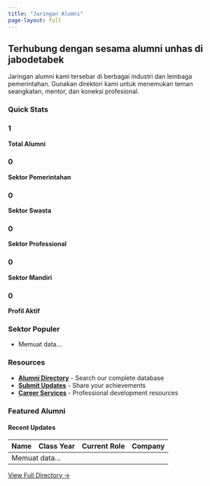 ```yaml
---
title: "Jaringan Alumni"
page-layout: full
---
```


## Terhubung dengan sesama alumni unhas di jabodetabek

Jaringan alumni kami tersebar di berbagai industri dan lembaga pemerintahan. Gunakan direktori kami untuk menemukan teman seangkatan, mentor, dan koneksi profesional.

### Quick Stats

::: {.grid}

::: {.g-col-4}
### <span id="total-alumni">1</span>
**Total Alumni**
:::

::: {.g-col-4}
### <span id="sector-pemerintahan">0</span>
**Sektor Pemerintahan**
:::

::: {.g-col-4}
### <span id="sector-swasta">0</span>
**Sektor Swasta**
:::

::: {.g-col-4}
### <span id="sector-professional">0</span>
**Sektor Professional**
:::

::: {.g-col-4}
### <span id="sector-mandiri">0</span>
**Sektor Mandiri**
:::

::: {.g-col-4}
### <span id="active-profiles">0</span>
**Profil Aktif**
:::

:::

### Sektor Populer

<div id="popular-sectors">
- Memuat data...
</div>

### Resources

- **[Alumni Directory](directory.qmd)** - Search our complete database
- **[Submit Updates](submit.qmd)** - Share your achievements
- **[Career Services](career-services.qmd)** - Professional development resources

### Featured Alumni

#### Recent Updates

<div id="recent-updates">
<table>
<thead>
<tr>
<th>Name</th>
<th>Class Year</th>
<th>Current Role</th>
<th>Company</th>
</tr>
</thead>
<tbody id="alumni-table">
<tr>
<td colspan="4">Memuat data...</td>
</tr>
</tbody>
</table>
</div>

[View Full Directory →](directory.qmd)

<script>
// Load alumni stats when page loads
document.addEventListener('DOMContentLoaded', async function() {
    try {
        // Load stats
        const stats = await AlumniAPI.getAlumniStats();
        
        // Update total alumni
        document.getElementById('total-alumni').textContent = stats.total;
        
        // Calculate sector counts
        const sectorCounts = {
            pemerintahan: 0,
            swasta: 0,
            professional: 0,
            mandiri: 0
        };
        
        // Count by industry sectors
        Object.entries(stats.byIndustry).forEach(([industry, count]) => {
            const lowerIndustry = industry.toLowerCase();
            if (lowerIndustry.includes('kementerian') || lowerIndustry.includes('pemda') || lowerIndustry.includes('pemerintah')) {
                sectorCounts.pemerintahan += count;
            } else if (lowerIndustry.includes('bumn') || lowerIndustry.includes('swasta')) {
                sectorCounts.swasta += count;
            } else if (lowerIndustry.includes('professional') || lowerIndustry.includes('konsultan')) {
                sectorCounts.professional += count;
            } else if (lowerIndustry.includes('pengusaha') || lowerIndustry.includes('wirausaha')) {
                sectorCounts.mandiri += count;
            }
        });
        
        // Update sector stats
        document.getElementById('sector-pemerintahan').textContent = sectorCounts.pemerintahan;
        document.getElementById('sector-swasta').textContent = sectorCounts.swasta;
        document.getElementById('sector-professional').textContent = sectorCounts.professional;
        document.getElementById('sector-mandiri').textContent = sectorCounts.mandiri;
        document.getElementById('active-profiles').textContent = stats.total;
        
        // Update popular sectors
        const popularSectors = Object.entries(stats.byIndustry)
            .sort(([,a], [,b]) => b - a)
            .slice(0, 5)
            .map(([industry, count]) => `- ${industry} (${count} alumni)`)
            .join('\n');
            
        document.getElementById('popular-sectors').innerHTML = popularSectors || '- Belum ada data';
        
        // Load recent alumni
        const recentAlumni = await AlumniAPI.getAlumni();
        const tableBody = document.getElementById('alumni-table');
        
        if (recentAlumni.length > 0) {
            tableBody.innerHTML = recentAlumni.slice(0, 4).map(alumni => `
                <tr>
                    <td>${alumni.nama || 'N/A'}</td>
                    <td>${alumni.tahun_lulus || 'N/A'}</td>
                    <td>${alumni.posisi_saat_ini || 'N/A'}</td>
                    <td>${alumni.perusahaan || 'N/A'}</td>
                </tr>
            `).join('');
        } else {
            tableBody.innerHTML = '<tr><td colspan="4">Belum ada data alumni</td></tr>';
        }
        
    } catch (error) {
        console.error('Error loading alumni data:', error);
        document.getElementById('total-alumni').textContent = 'Error';
        document.getElementById('popular-sectors').innerHTML = '- Error memuat data';
        document.getElementById('alumni-table').innerHTML = '<tr><td colspan="4">Error memuat data</td></tr>';
    }
});
</script>